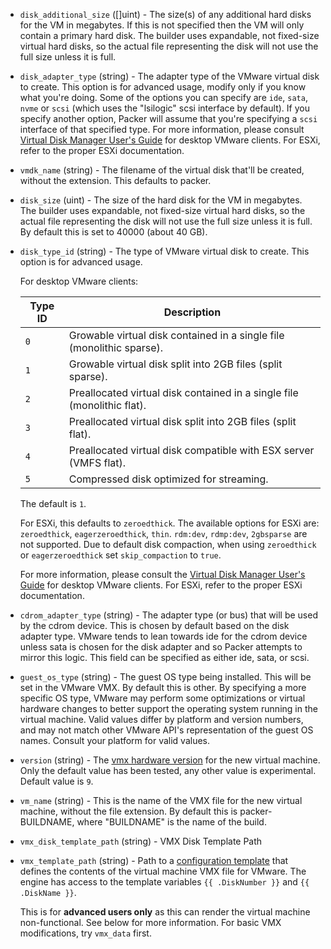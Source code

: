 <!-- Code generated from the comments of the Config struct in builder/vmware/iso/config.go; DO NOT EDIT MANUALLY -->

-   `disk_additional_size` ([]uint) - The size(s) of any additional
    hard disks for the VM in megabytes. If this is not specified then the VM
    will only contain a primary hard disk. The builder uses expandable, not
    fixed-size virtual hard disks, so the actual file representing the disk will
    not use the full size unless it is full.
    
-   `disk_adapter_type` (string) - The adapter type of the VMware virtual disk to create. This option is
    for advanced usage, modify only if you know what you're doing. Some of
    the options you can specify are `ide`, `sata`, `nvme` or `scsi` (which
    uses the "lsilogic" scsi interface by default). If you specify another
    option, Packer will assume that you're specifying a `scsi` interface of
    that specified type. For more information, please consult [Virtual Disk
    Manager User's Guide](http://www.vmware.com/pdf/VirtualDiskManager.pdf)
    for desktop VMware clients. For ESXi, refer to the proper ESXi
    documentation.
    
-   `vmdk_name` (string) - The filename of the virtual disk that'll be created,
    without the extension. This defaults to packer.
    
-   `disk_size` (uint) - The size of the hard disk for the VM in megabytes.
    The builder uses expandable, not fixed-size virtual hard disks, so the
    actual file representing the disk will not use the full size unless it
    is full. By default this is set to 40000 (about 40 GB).
    
-   `disk_type_id` (string) - The type of VMware virtual disk to create. This
    option is for advanced usage.
    
      For desktop VMware clients:
    
      Type ID | Description
      ------- | ---
      `0`     | Growable virtual disk contained in a single file (monolithic sparse).
      `1`     | Growable virtual disk split into 2GB files (split sparse).
      `2`     | Preallocated virtual disk contained in a single file (monolithic flat).
      `3`     | Preallocated virtual disk split into 2GB files (split flat).
      `4`     | Preallocated virtual disk compatible with ESX server (VMFS flat).
      `5`     | Compressed disk optimized for streaming.
    
      The default is `1`.
    
      For ESXi, this defaults to `zeroedthick`. The available options for ESXi
      are: `zeroedthick`, `eagerzeroedthick`, `thin`. `rdm:dev`, `rdmp:dev`,
      `2gbsparse` are not supported. Due to default disk compaction, when using
      `zeroedthick` or `eagerzeroedthick` set `skip_compaction` to `true`.
    
      For more information, please consult the [Virtual Disk Manager User's
      Guide](https://www.vmware.com/pdf/VirtualDiskManager.pdf) for desktop
      VMware clients. For ESXi, refer to the proper ESXi documentation.
    
-   `cdrom_adapter_type` (string) - The adapter type (or bus) that will be used
    by the cdrom device. This is chosen by default based on the disk adapter
    type. VMware tends to lean towards ide for the cdrom device unless
    sata is chosen for the disk adapter and so Packer attempts to mirror
    this logic. This field can be specified as either ide, sata, or scsi.
    
-   `guest_os_type` (string) - The guest OS type being installed. This will be
    set in the VMware VMX. By default this is other. By specifying a more
    specific OS type, VMware may perform some optimizations or virtual hardware
    changes to better support the operating system running in the
    virtual machine. Valid values differ by platform and version numbers, and may
    not match other VMware API's representation of the guest OS names. Consult your
    platform for valid values.
    
-   `version` (string) - The [vmx hardware
    version](http://kb.vmware.com/selfservice/microsites/search.do?language=en_US&cmd=displayKC&externalId=1003746)
    for the new virtual machine. Only the default value has been tested, any
    other value is experimental. Default value is `9`.
    
-   `vm_name` (string) - This is the name of the VMX file for the new virtual
    machine, without the file extension. By default this is packer-BUILDNAME,
    where "BUILDNAME" is the name of the build.
    
-   `vmx_disk_template_path` (string) - VMX Disk Template Path
-   `vmx_template_path` (string) - Path to a [configuration template](/docs/templates/engine) that
    defines the contents of the virtual machine VMX file for VMware. The
    engine has access to the template variables `{{ .DiskNumber }}` and
    `{{ .DiskName }}`.
    
    This is for **advanced users only** as this can render the virtual machine
    non-functional. See below for more information. For basic VMX
    modifications, try `vmx_data` first.
    

